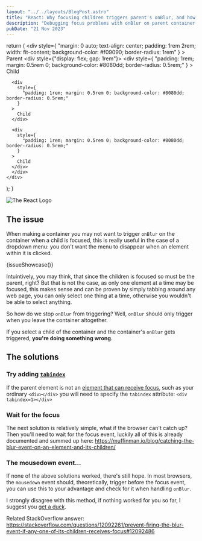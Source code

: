 ```yaml
---
layout: "../../layouts/BlogPost.astro"
title: "React: Why focusing children triggers parent's onBlur, and how to fix it"
description: "Debugging focus problems with onBlur on parent container being triggered by children in React."
pubDate: "21 Nov 2023"
---
```


  return (
    <div
      style={
        "margin: 0 auto; text-align: center; padding: 1rem 2rem; width: fit-content; background-color: #f09090; border-radius: 1rem"
      }
    >
      Parent
      <div style={"display: flex; gap: 1rem"}>
      <div
        style={
          "padding: 1rem; margin: 0.5rem 0; background-color: #8080dd; border-radius: 0.5rem;"
        }
      >
        Child
      </div>

      <div
        style={
          "padding: 1rem; margin: 0.5rem 0; background-color: #8080dd; border-radius: 0.5rem;"
        }
      >
        Child
      </div>

      <div
        style={
          "padding: 1rem; margin: 0.5rem 0; background-color: #8080dd; border-radius: 0.5rem;"
        }
      >
        Child
      </div>
      </div>
    </div>

);
}

![The React Logo](https://upload.wikimedia.org/wikipedia/commons/thumb/a/a7/React-icon.svg/512px-React-icon.svg.png?20220125121207)

## The issue

When making a container you may not want to trigger `onBlur` on the container when a child is focused, this is really useful in the case of a dropdown menu: you don't want the menu to disappear when an element within it is clicked.

{issueShowcase()}

Intuintively, you may think, that since the children is focused so must be the parent, right? But that is not the case, as only one element at a time may be focused, this makes sense and can be proven by simply tabbing around any web page, you can only select one thing at a time, otherwise you wouldn't be able to select anything.

So how do we stop `onBlur` from triggering? Well, `onBlur` should only trigger when you leave the container altogether.

If you select a child of the container and the container's `onBlur` gets triggered, **you're doing something wrong**.

## The solutions

### Try adding [`tabindex`](https://developer.mozilla.org/en-US/docs/Web/HTML/Global_attributes/tabindex)

If the parent element is not an [element that can receive focus](https://stackoverflow.com/a/1600194), such as your ordinary `<div></div>` you will need to specify the `tabindex` attribute: `<div tabindex=1></div>`

### Wait for the focus

The next solution is relatively simple, what if the browser can't catch up? Then you'll need to wait for the focus event, luckily all of this is already documented and summed up here: https://muffinman.io/blog/catching-the-blur-event-on-an-element-and-its-children/

### The mousedown event...

If none of the above solutions worked, there's still hope. In most browsers, the `mousedown` event should, theoretically, trigger before the focus event, you can use this to your advantage and check for it when handling `onBlur`.

I strongly disagree with this method, if nothing worked for you so far, I suggest you [get a duck](https://en.wikipedia.org/wiki/Rubber_duck_debugging).

Related StackOverflow answer: https://stackoverflow.com/questions/12092261/prevent-firing-the-blur-event-if-any-one-of-its-children-receives-focus#12092486
